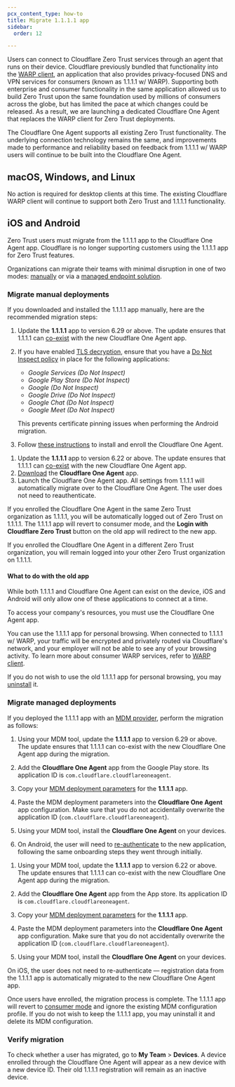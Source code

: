 ```yaml
---
pcx_content_type: how-to
title: Migrate 1.1.1.1 app
sidebar:
  order: 12

---
```



Users can connect to Cloudflare Zero Trust services through an agent that runs on their device. Cloudflare previously bundled that functionality into the [WARP client](/warp-client/), an application that also provides privacy-focused DNS and VPN services for consumers (known as 1.1.1.1 w/ WARP). Supporting both enterprise and consumer functionality in the same application allowed us to build Zero Trust upon the same foundation used by millions of consumers across the globe, but has limited the pace at which changes could be released. As a result, we are launching a dedicated Cloudflare One Agent that replaces the WARP client for Zero Trust deployments.

The Cloudflare One Agent supports all existing Zero Trust functionality. The underlying connection technology remains the same, and improvements made to performance and reliability based on feedback from 1.1.1.1 w/ WARP users will continue to be built into the Cloudflare One Agent.

## macOS, Windows, and Linux

No action is required for desktop clients at this time. The existing Cloudflare WARP client will continue to support both Zero Trust and 1.1.1.1 functionality.

## iOS and Android

Zero Trust users must migrate from the 1.1.1.1 app to the Cloudflare One Agent app. Cloudflare is no longer supporting customers using the 1.1.1.1 app for Zero Trust features.

Organizations can migrate their teams with minimal disruption in one of two modes: [manually](#migrate-manual-deployments) or via a [managed endpoint solution](#migrate-managed-deployments).

### Migrate manual deployments

If you downloaded and installed the 1.1.1.1 app manually, here are the recommended migration steps:

<Tabs> <TabItem label="android">

1. Update the **1.1.1.1** app to version 6.29 or above. The update ensures that 1.1.1.1 can [co-exist](#what-to-do-with-the-old-app) with the new Cloudflare One Agent app.

2. If you have enabled [TLS decryption](/cloudflare-one/policies/gateway/http-policies/tls-decryption/), ensure that you have a [Do Not Inspect policy](/cloudflare-one/policies/gateway/initial-setup/http/#bypass-inspection-for-incompatible-applications) in place for the following applications:

   * *Google Services (Do Not Inspect)*
   * *Google Play Store (Do Not Inspect)*
   * *Google (Do Not Inspect)*
   * *Google Drive (Do Not Inspect)*
   * *Google Chat (Do Not Inspect)*
   * *Google Meet (Do Not Inspect)*

   This prevents certificate pinning issues when performing the Android migration.

3. Follow [these instructions](/cloudflare-one/connections/connect-devices/warp/deployment/manual-deployment/#ios-android-and-chromeos) to install and enroll the Cloudflare One Agent.

</TabItem> <TabItem label="ios">

1. Update the **1.1.1.1** app to version 6.22 or above. The update ensures that 1.1.1.1 can [co-exist](#what-to-do-with-the-old-app) with the new Cloudflare One Agent app.
2. [Download](/cloudflare-one/connections/connect-devices/warp/download-warp/#ios) the **Cloudflare One Agent** app.
3. Launch the Cloudflare One Agent app. All settings from 1.1.1.1 will automatically migrate over to the Cloudflare One Agent. The user does not need to reauthenticate.

</TabItem> </Tabs>

If you enrolled the Cloudflare One Agent in the same Zero Trust organization as 1.1.1.1, you will be automatically logged out of Zero Trust on 1.1.1.1. The 1.1.1.1 app will revert to consumer mode, and the **Login with Cloudflare Zero Trust**  button on the old app will redirect to the new app.

If you enrolled the Cloudflare One Agent in a different Zero Trust organization, you will remain logged into your other Zero Trust organization on 1.1.1.1.

#### What to do with the old app

While both 1.1.1.1 and Cloudflare One Agent can exist on the device, iOS and Android will only allow one of these applications to connect at a time.

To access your company's resources, you must use the Cloudflare One Agent app.

You can use the 1.1.1.1 app for personal browsing. When connected to 1.1.1.1 w/ WARP, your traffic will be encrypted and privately routed via Cloudflare's network, and your employer will not be able to see any of your browsing activity. To learn more about consumer WARP services, refer to [WARP client](/warp-client/).

If you do not wish to use the old 1.1.1.1 app for personal browsing, you may [uninstall](/cloudflare-one/connections/connect-devices/warp/remove-warp/#ios-and-android) it.

### Migrate managed deployments

If you deployed the 1.1.1.1 app with an [MDM provider](/cloudflare-one/connections/connect-devices/warp/deployment/mdm-deployment/), perform the migration as follows:

<Tabs> <TabItem label="android">

1. Using your MDM tool, update the **1.1.1.1** app to version 6.29 or above. The update ensures that 1.1.1.1 can co-exist with the new Cloudflare One Agent app during the migration.

2. Add the **Cloudflare One Agent** app from the Google Play store. Its application ID is `com.cloudflare.cloudflareoneagent`.

3. Copy your [MDM deployment parameters](/cloudflare-one/connections/connect-devices/warp/deployment/mdm-deployment/#android) for the **1.1.1.1** app.

4. Paste the MDM deployment parameters into the **Cloudflare One Agent** app configuration. Make sure that you do not accidentally overwrite the application ID (`com.cloudflare.cloudflareoneagent`).

5. Using your MDM tool, install the **Cloudflare One Agent** on your devices.

6. On Android, the user will need to [re-authenticate](/cloudflare-one/connections/connect-devices/warp/deployment/manual-deployment/#ios-android-and-chromeos) to the new application, following the same onboarding steps they went through initially.

</TabItem> <TabItem label="ios">

1. Using your MDM tool, update the **1.1.1.1** app to version 6.22 or above. The update ensures that 1.1.1.1 can co-exist with the new Cloudflare One Agent app during the migration.

2. Add the **Cloudflare One Agent** app from the App store. Its application ID is `com.cloudflare.cloudflareoneagent`.

3. Copy your [MDM deployment parameters](/cloudflare-one/connections/connect-devices/warp/deployment/mdm-deployment/#android) for the **1.1.1.1** app.

4. Paste the MDM deployment parameters into the **Cloudflare One Agent** app configuration. Make sure that you do not accidentally overwrite the application ID (`com.cloudflare.cloudflareoneagent`).

5. Using your MDM tool, install the **Cloudflare One Agent** on your devices.

On iOS, the user does not need to re-authenticate — registration data from the 1.1.1.1 app is automatically migrated to the new Cloudflare One Agent app.

</TabItem> </Tabs>

Once users have enrolled, the migration process is complete. The 1.1.1.1 app will revert to [consumer mode](#what-to-do-with-the-old-app) and ignore the existing MDM configuration profile. If you do not wish to keep the 1.1.1.1 app, you may uninstall it and delete its MDM configuration.

### Verify migration

To check whether a user has migrated, go to **My Team** > **Devices**. A device enrolled through the Cloudflare One Agent will appear as a new device with a new device ID. Their old 1.1.1.1 registration will remain as an inactive device.
